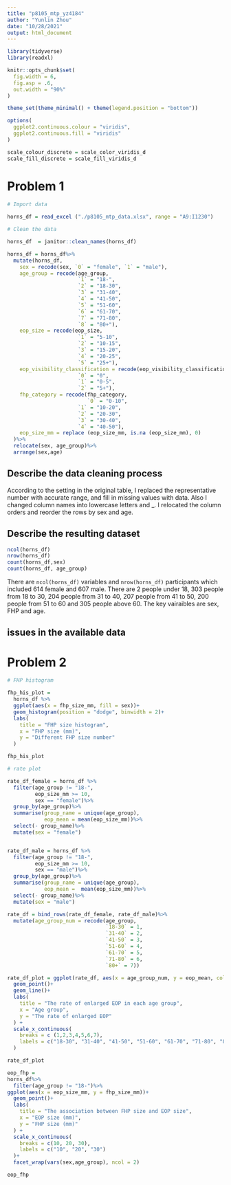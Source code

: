 ```yaml
---
title: "p8105_mtp_yz4184"
author: "Yunlin Zhou"
date: "10/28/2021"
output: html_document
---
```

```r
library(tidyverse)
library(readxl)

knitr::opts_chunk$set(
  fig.width = 6,
  fig.asp = .6,
  out.width = "90%"
)

theme_set(theme_minimal() + theme(legend.position = "bottom"))

options(
  ggplot2.continuous.colour = "viridis",
  ggplot2.continuous.fill = "viridis"
)

scale_colour_discrete = scale_color_viridis_d
scale_fill_discrete = scale_fill_viridis_d
```

# Problem 1

```r
# Import data

horns_df = read_excel ("./p8105_mtp_data.xlsx", range = "A9:I1230")

# Clean the data

horns_df  = janitor::clean_names(horns_df)

horns_df = horns_df%>%
  mutate(horns_df,
    sex = recode(sex, `0` = "female", `1` = "male"),
    age_group = recode(age_group, 
                       `1` = "18-",
                       `2` = "18-30",
                       `3` = "31-40",
                       `4` = "41-50",
                       `5` = "51-60",
                       `6` = "61-70",
                       `7` = "71-80",
                       `8` = "80+"),
    eop_size = recode(eop_size, 
                       `1` = "5-10",
                       `2` = "10-15",
                       `3` = "15-20",
                       `4` = "20-25",
                       `5` = "25+"),
    eop_visibility_classification = recode(eop_visibility_classification, 
                       `0` = "0",
                       `1` = "0-5",
                       `2` = "5+"),
    fhp_category = recode(fhp_category,
                          `0` = "0-10",
                       `1` = "10-20",
                       `2` = "20-30",
                       `3` = "30-40",
                       `4` = "40-50"),
    eop_size_mm = replace (eop_size_mm, is.na (eop_size_mm), 0)
  )%>%
  relocate(sex, age_group)%>%
  arrange(sex,age)

```

## Describe the data cleaning process

According to the setting in the original table, I replaced the representative number with accurate range, and fill in missing values with data. Also I changed column names into lowercase letters and _. I relocated the column orders and reorder the rows by sex and age. 

## Describe the resulting dataset

```r

ncol(horns_df)
nrow(horns_df)
count(horns_df,sex)
count(horns_df, age_group)
```

There are `ncol(horns_df)` variables and `nrow(horns_df)` participants which included 614 female and 607 male. There are 2 people under 18, 303 people from 18 to 30, 204 people from 31 to 40, 207 people from 41 to 50, 200 people from 51 to 60 and 305 people above 60. The key vairaibles are sex, FHP and age.

## issues in the available data


# Problem 2 

```r
# FHP histogram

fhp_his_plot = 
  horns_df %>%
  ggplot(aes(x = fhp_size_mm, fill = sex))+
  geom_histogram(position = "dodge", binwidth = 2)+ 
  labs(
    title = "FHP size histogram",
    x = "FHP size (mm)",
    y = "Different FHP size number"
  )

fhp_his_plot
```


```r
# rate plot

rate_df_female = horns_df %>%
  filter(age_group != "18-",
         eop_size_mm >= 10,
         sex == "female")%>%
  group_by(age_group)%>%
  summarise(group_name = unique(age_group), 
            eop_mean = mean(eop_size_mm))%>%
  select(- group_name)%>%
  mutate(sex = "female")


rate_df_male = horns_df %>%
  filter(age_group != "18-",
         eop_size_mm >= 10,
         sex == "male")%>%
  group_by(age_group)%>%
  summarise(group_name = unique(age_group),
            eop_mean =  mean(eop_size_mm))%>%
  select(- group_name)%>%
  mutate(sex = "male")

rate_df = bind_rows(rate_df_female, rate_df_male)%>%
  mutate(age_group_num = recode(age_group,
                                `18-30` = 1,
                                `31-40` = 2,
                                `41-50` = 3,
                                `51-60` = 4,
                                `61-70` = 5,
                                `71-80` = 6,
                                `80+` = 7))

rate_df_plot = ggplot(rate_df, aes(x = age_group_num, y = eop_mean, color =sex))+
  geom_point()+
  geom_line()+
  labs(
    title = "The rate of enlarged EOP in each age group",
    x = "Age group",
    y = "The rate of enlarged EOP"
  ) + 
  scale_x_continuous(
    breaks = c (1,2,3,4,5,6,7),
    labels = c("18-30", "31-40", "41-50", "51-60", "61-70", "71-80", "80+")
  ) 

rate_df_plot

```

```r
eop_fhp = 
horns_df%>%
  filter(age_group != "18-")%>%
ggplot(aes(x = eop_size_mm, y = fhp_size_mm))+
  geom_point()+
  labs(
    title = "The association between FHP size and EOP size",
    x = "EOP size (mm)",
    y = "FHP size (mm)"
  ) + 
  scale_x_continuous(
    breaks = c(10, 20, 30),
    labels = c("10", "20", "30")
  )+
  facet_wrap(vars(sex,age_group), ncol = 2)

eop_fhp
```

